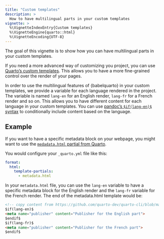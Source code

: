 ```yaml
---
title: "Custom templates"
description: >
  How to have multilingual parts in your custom templates
vignette: >
  %\VignetteIndexEntry{Custom templates}
  %\VignetteEngine{quarto::html}
  %\VignetteEncoding{UTF-8}
---
```


The goal of this vignette is to show how you can have multilingual parts in your custom templates.

If you need a more advanced way of customizing you project, you can use [Quarto's custom templates](https://quarto.org/docs/journals/templates.html).
This allows you to have a more fine-grained control over the render of your pages.

In order to use the multilingual features of {babelquarto} in your custom templates, we provide a variable for each language rendered in the project. 
The variable is named `lang-en` for an English render, `lang-fr` for a French render and so on. 
This allows you to have different content for each language in your custom templates. 
You can use [pandoc's `$if(lang-en)$` syntax](https://pandoc.org/MANUAL.html#conditionals) to conditionally include content based on the language.

## Example

If you want to have a specific metadata block on your webpage, you might want to use the [`medadata.html` partial from Quarto](https://quarto.org/docs/journals/templates.html#html-partials).

You would configure your `_quarto.yml` file like this:

``` yaml
format:
  html:
    template-partials:
      - metadata.html
```

In your `metadata.html` file, you can use the `lang-en` variable to have a specific metadata block for the English render and the `lang-fr` variable for the French render. The end of the metadata.html template would be:

``` html
<!-- copy content from https://github.com/quarto-dev/quarto-cli/blob/main/src/resources/formats/html/pandoc/metadata.html -->
$if(lang-en)$
<meta name="publisher" content="Publisher for the English part">
$endif$
$if(lang-fr)$
<meta name="publisher" content="Publisher for the French part">
$endif$
```
